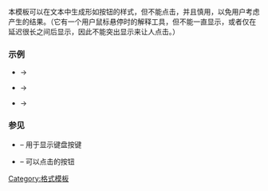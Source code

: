 {{Documentation subpage}}
<!-- Categories and interwikis go at the bottom of this page. -->

本模板可以在文本中生成形如按钮的样式，但不能点击，并且慎用，以免用户考虑产生的结果。（它有一个用户鼠标悬停时的解释工具，但不能一直显示，或者仅在延迟很长之间后显示，因此不能突出显示来让人点击。）

=== 示例 ===
* {{tlx|1=Button|2=text=button&nbsp;text}} → {{Button|text=button text}}
* {{tlx|1=Button|2=text=button&nbsp;text|3=format=bold}} → {{Button|text=button text|format=bold}}
* {{tlx|1=Button|2=<nowiki>[[File:WikEd close.png]]</nowiki>|3=padTB=.1em|4=padLR=.1em}} → {{Button|[[File:WikEd close.png]]|padTB=.1em|padLR=.1em}}

=== 参见 ===
*{{tlx|key press}} – 用于显示键盘按键
*{{tlx|clickable button}} – 可以点击的按钮
{{Button templates}}
<includeonly>
<!-- Categories and interwikis go here: -->
[[Category:格式模板]]

</includeonly>
